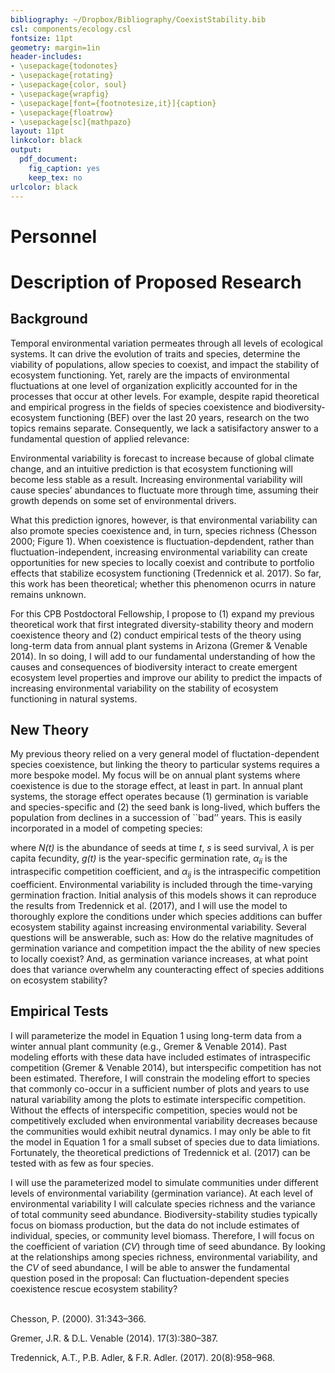 ```yaml
---
bibliography: ~/Dropbox/Bibliography/CoexistStability.bib
csl: components/ecology.csl
fontsize: 11pt
geometry: margin=1in
header-includes:
- \usepackage{todonotes}
- \usepackage{rotating}
- \usepackage{color, soul}
- \usepackage{wrapfig}
- \usepackage[font={footnotesize,it}]{caption}
- \usepackage{floatrow}
- \usepackage[sc]{mathpazo}
layout: 11pt
linkcolor: black
output:
  pdf_document:
    fig_caption: yes
    keep_tex: no
urlcolor: black
---
```


\setlength{\parindent}{2em}
\setlength{\parskip}{0em}

\begin{center}
\textbf{\large{CPB Postdoctoral Fellowship: \\ Can fluctuation-dependent species coexistence rescue ecosystem stability?}}
\end{center}

# Personnel
\vspace{-1em}
\begin{description}
\item [Postdoctoral Fellow:] Andrew Tredennick
\item [Faculty Mentors:] Jennifer Gremer, Susan Harrison, and Alan Hastings
\end{description}

# Description of Proposed Research
\vspace{-1em}
## Background
\vspace{-0.5em}
Temporal environmental variation permeates through all levels of ecological systems.
It can drive the evolution of traits and species, determine the viability of populations, allow species to coexist, and impact the stability of ecosystem functioning.
Yet, rarely are the impacts of environmental fluctuations at one level of organization explicitly accounted for in the processes that occur at other levels.
For example, despite rapid theoretical and empirical progress in the fields of species coexistence and biodiversity-ecosystem functioning (BEF) over the last 20 years, research on the two topics remains separate.
Consequently, we lack a satisifactory answer to a fundamental question of applied relevance: \emph{How will ecosystem stability respond to increasing environmental variability?}

Environmental variability is forecast to increase because of global climate change, and an intuitive prediction is that ecosystem functioning will become less stable as a result.
Increasing environmental variability will cause species' abundances to fluctuate more through time, assuming their growth depends on some set of environmental drivers.
\begin{wrapfigure}[23]{r}{0.45\textwidth}
  \centering
     \includegraphics[height=2in]{../figures/coex-bef_concept-01.png}
  \caption{An integrated theory to understand the net effect of environmental variability on ecosystem stability. \textcolor{orange}{Coexistence theory} has focused on how environmental variability can maintain diversity by stabilizing species coexistence, while \textcolor{blue}{diversity-stability theory} has focused on the effect of species richness on ecosystem stability. In combination, environmental variability will decrease ecosystem stability, but it may also increase species richness, which increases ecosystem stability (Tredennick et al. 2017). I propose new theory and empirical tests to understand the full effect of environmental variability when it also promotes diversity.}
\end{wrapfigure}
What this prediction ignores, however, is that environmental variability can also promote species coexistence and, in turn, species richness (Chesson 2000; Figure 1).
When coexistence is fluctuation-depdendent, rather than fluctuation-independent, increasing environmental variability can create opportunities for new species to locally coexist and contribute to portfolio effects that stabilize ecosystem functioning (Tredennick et al. 2017).
So far, this work has been theoretical; whether this phenomenon ocurrs in nature remains unknown.

For this CPB Postdoctoral Fellowship, I propose to (1) expand my previous theoretical work that first integrated diversity-stability theory and modern coexistence theory and (2) conduct empirical tests of the theory using long-term data from annual plant systems in Arizona (Gremer & Venable 2014).
In so doing, I will add to our fundamental understanding of how the causes and consequences of biodiversity interact to create emergent ecosystem level properties and improve our ability to predict the impacts of increasing environmental variability on the stability of ecosystem functioning in natural systems.

## New Theory
\vspace{-0.5em}
My previous theory relied on a very general model of fluctation-dependent species coexistence, but linking the theory to particular systems requires a more bespoke model.
My focus will be on annual plant systems where coexistence is due to the storage effect, at least in part.
In annual plant systems, the storage effect operates because (1) germination is variable and species-specific and (2) the seed bank is long-lived, which buffers the population from declines in a succession of ``bad'' years.
This is easily incorporated in a model of competing species:

\begin{equation}
N_i(t+1) = s_i[1-g_i(t)]N_i(t) + \frac{\lambda_i g_i(t)N_i(t)}{1 + \alpha_{ii}g_i(t)N_i(t) + \sum\limits_{j=1}^n{\alpha_{ij}g_j(t)N_j(t)}}
\end{equation}

\noindent{}where *N(t)* is the abundance of seeds at time *t*, *s* is seed survival, $\lambda$ is per capita fecundity, *g(t)* is the year-specific germination rate, $\alpha_{ii}$ is the intraspecific competition coefficient, and $\alpha_{ij}$ is the intraspecific competition coefficient. 
Environmental variability is included through the time-varying germination fraction.
Initial analysis of this models shows it can reproduce the results from Tredennick et al. (2017), and I will use the model to thoroughly explore the conditions under which species additions can buffer ecosystem stability against increasing environmental variability.
Several questions will be answerable, such as: How do the relative magnitudes of germination variance and competition impact the the ability of new species to locally coexist? 
And, as germination variance increases, at what point does that variance overwhelm any counteracting effect of species additions on ecosystem stability?

## Empirical Tests
\vspace{-0.5em}
I will parameterize the model in Equation 1 using long-term data from a winter annual plant community (e.g., Gremer & Venable 2014).
Past modeling efforts with these data have included estimates of intraspecific competition (Gremer & Venable 2014), but interspecific competition has not been estimated.
Therefore, I will constrain the modeling effort to species that commonly co-occur in a sufficient number of plots and years to use natural variability among the plots to estimate interspecific competition.
Without the effects of interspecific competition, species would not be competitively excluded when environmental variability decreases because the communities would exhibit neutral dynamics.
I may only be able to fit the model in Equation 1 for a small subset of species due to data limiations.
Fortunately, the theoretical predictions of Tredennick et al. (2017) can be tested with as few as four species.

I will use the parameterized model to simulate communities under different levels of environmental variability (germination variance).
At each level of environmental variability I will calculate species richness and the variance of total community seed abundance.
Biodiversity-stability studies typically focus on biomass production, but the data do not include estimates of individual, species, or community level biomass.
Therefore, I will focus on the coefficient of variation (*CV*) through time of seed abundance.
By looking at the relationships among species richness, environmental variability, and the *CV* of seed abundance, I will be able to answer the fundamental question posed in the proposal: Can fluctuation-dependent species coexistence rescue ecosystem stability?

\vspace{1em}
\footnotesize
\noindent{}\textbf{References}  
Chesson, P. (2000). \emph{Annu. Rev. Ecol. Syst.} 31:343–366.
  
  \vspace{0.5em}
\noindent{}Gremer, J.R. & D.L. Venable (2014). \emph{Ecology Letters} 17(3):380–387.   
  
  \vspace{0.5em}
\noindent{}Tredennick, A.T., P.B. Adler, & F.R. Adler. (2017). \emph{Ecology Letters} 20(8):958–968.
<!---
\begin{figure}
\floatbox[{\capbeside\thisfloatsetup{capbesideposition={left,top},capbesidewidth=6cm}}]{figure}[\FBwidth]
{\caption{Simulation results from an annual plant model with two species coexisting by the storage effect. Left panels show time series from three simulations: A) environmental variability is too low to allow coexistence; B) environmental variability is high enough to allow coexistence, but only one species is present; and C) environmental variability is high enough to allow coexistence of both species. The barplot on the right shows the coefficient of variation of total community abundance for each simulation. CV increases as environmental varition does, but fluctuation-dependent coexistence allows for portfolio effects (compare red and blue bars).}\label{fig:test}}
{\includegraphics[width=4in]{../figures/sim_example.png}}
\end{figure}


  
  \vspace{0.5em}
\noindent{}Harrison, S.P., E.S. Gornish, and S.Copeland. (2015). Climate-driven diversity loss in a grassland community. \emph{Proceedings of the National Academy of Sciences} 112(28):8672–8677.   
--->
